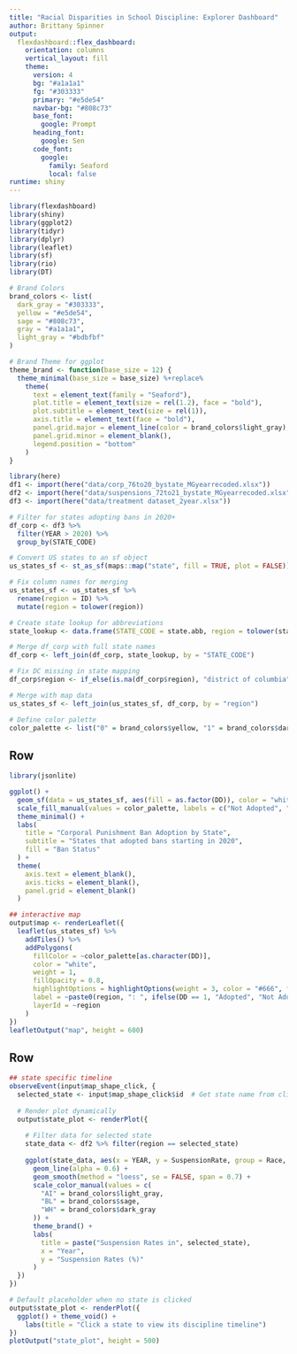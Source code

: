 ```yaml
---
title: "Racial Disparities in School Discipline: Explorer Dashboard"
author: Brittany Spinner
output:
  flexdashboard::flex_dashboard:
    orientation: columns
    vertical_layout: fill
    theme:
      version: 4
      bg: "#a1a1a1"
      fg: "#303333"
      primary: "#e5de54"
      navbar-bg: "#808c73"
      base_font: 
        google: Prompt
      heading_font:
        google: Sen
      code_font:
        google: 
          family: Seaford
          local: false
runtime: shiny
---
```


```r
library(flexdashboard)
library(shiny)
library(ggplot2)
library(tidyr)
library(dplyr)
library(leaflet)
library(sf)
library(rio)
library(DT)

# Brand Colors
brand_colors <- list(
  dark_gray = "#303333",
  yellow = "#e5de54",
  sage = "#808c73",
  gray = "#a1a1a1",
  light_gray = "#bdbfbf"
)

# Brand Theme for ggplot
theme_brand <- function(base_size = 12) {
  theme_minimal(base_size = base_size) %+replace%
    theme(
      text = element_text(family = "Seaford"),
      plot.title = element_text(size = rel(1.2), face = "bold"),
      plot.subtitle = element_text(size = rel(1)),
      axis.title = element_text(face = "bold"),
      panel.grid.major = element_line(color = brand_colors$light_gray),
      panel.grid.minor = element_blank(),
      legend.position = "bottom"
    )
}
```


```r
library(here)
df1 <- import(here("data/corp_76to20_bystate_MGyearrecoded.xlsx"))
df2 <- import(here("data/suspensions_72to21_bystate_MGyearrecoded.xlsx"))
df3 <- import(here("data/treatment dataset_2year.xlsx"))

# Filter for states adopting bans in 2020+
df_corp <- df3 %>%
  filter(YEAR > 2020) %>%
  group_by(STATE_CODE)

# Convert US states to an sf object
us_states_sf <- st_as_sf(maps::map("state", fill = TRUE, plot = FALSE))

# Fix column names for merging
us_states_sf <- us_states_sf %>%
  rename(region = ID) %>%
  mutate(region = tolower(region))

# Create state lookup for abbreviations
state_lookup <- data.frame(STATE_CODE = state.abb, region = tolower(state.name))

# Merge df_corp with full state names
df_corp <- left_join(df_corp, state_lookup, by = "STATE_CODE")

# Fix DC missing in state mapping
df_corp$region <- if_else(is.na(df_corp$region), "district of columbia", df_corp$region)

# Merge with map data
us_states_sf <- left_join(us_states_sf, df_corp, by = "region")

# Define color palette
color_palette <- list("0" = brand_colors$yellow, "1" = brand_colors$dark_gray)
```

Row {.tabset}
-------------------------------------

```r
library(jsonlite)

ggplot() +
  geom_sf(data = us_states_sf, aes(fill = as.factor(DD)), color = "white", size = 0.3) +
  scale_fill_manual(values = color_palette, labels = c("Not Adopted", "Adopted")) +
  theme_minimal() +
  labs(
    title = "Corporal Punishment Ban Adoption by State",
    subtitle = "States that adopted bans starting in 2020",
    fill = "Ban Status"
  ) +
  theme(
    axis.text = element_blank(),
    axis.ticks = element_blank(),
    panel.grid = element_blank()
  )
```


```r
## interactive map
output$map <- renderLeaflet({
  leaflet(us_states_sf) %>%
    addTiles() %>%
    addPolygons(
      fillColor = ~color_palette[as.character(DD)],
      color = "white",
      weight = 1,
      fillOpacity = 0.8,
      highlightOptions = highlightOptions(weight = 3, color = "#666", fillOpacity = 0.9),
      label = ~paste0(region, ": ", ifelse(DD == 1, "Adopted", "Not Adopted")),
      layerId = ~region
    )
})
leafletOutput("map", height = 600)
```

Row {.tabset .hidden}
-------------------------------------

```r

## state specific timeline 
observeEvent(input$map_shape_click, {
  selected_state <- input$map_shape_click$id  # Get state name from click event
  
  # Render plot dynamically
  output$state_plot <- renderPlot({
    
    # Filter data for selected state
    state_data <- df2 %>% filter(region == selected_state)
    
    ggplot(state_data, aes(x = YEAR, y = SuspensionRate, group = Race, color = Race)) +
      geom_line(alpha = 0.6) + 
      geom_smooth(method = "loess", se = FALSE, span = 0.7) +
      scale_color_manual(values = c(
        "AI" = brand_colors$light_gray, 
        "BL" = brand_colors$sage, 
        "WH" = brand_colors$dark_gray
      )) +
      theme_brand() + 
      labs(
        title = paste("Suspension Rates in", selected_state),
        x = "Year",
        y = "Suspension Rates (%)"
      )
  })
})

# Default placeholder when no state is clicked
output$state_plot <- renderPlot({
  ggplot() + theme_void() + 
    labs(title = "Click a state to view its discipline timeline")
})
plotOutput("state_plot", height = 500)
```


